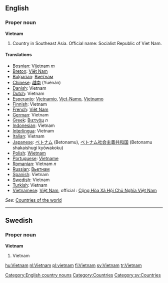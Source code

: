 ==English==
===Proper noun===
'''Vietnam'''
# Country in Southeast Asia. Official name: Socialist Republic of Viet Nam.
====Translations====
*[[Bosnian]]: Vijetnam ''m''
*[[Breton]]: [[Viêt Nam]]
*[[Bulgarian]]: [[Виетнам]]
*[[Chinese]]: [[越南]] (Yuènán)
*[[Danish]]: Vietnam
*[[Dutch]]: Vietnam
*[[Esperanto]]: [[Vjetnamio]], [[Vjet-Namo]], [[Vjetnamo]]
*[[Finnish]]: Vietnam
*[[French]]: [[Viêt Nam]]
*[[German]]: Vietnam
*[[Greek]]: [[Βιετνάμ]] ''n''
*[[Indonesian]]: Vietnam
*[[Interlingua]]: Vietnam
*[[Italian]]: Vietnam
*[[Japanese]]: [[ベトナム]] (Betonamu), [[ベトナム]][[社会主義]][[共和国]] (Betonamu shakaishugi kyōwakoku)
*[[Polish]]: [[Wietnam]]
*[[Portuguese]]: [[Vietname]]
*[[Romanian]]: Vietnam ''n''
*[[Russian]]: [[Вьетнам]]
*[[Spanish]]: Vietnam
*[[Swedish]]: Vietnam
*[[Turkish]]: Vietnam
*[[Vietnamese]]: [[Việt Nam]], official : [[w:vi:Việt Nam|Cộng Hòa Xã Hội Chủ Nghĩa Việt Nam]]
''See'': [[Countries of the world]]

----

==Swedish==
===Proper noun===
'''Vietnam'''

#Vietnam

[[Category:English country nouns]]
[[Category:Countries]]
[[Category:sv:Countries]]

[[hu:Vietnam]]
[[nl:Vietnam]]
[[pl:vietnam]]
[[fi:Vietnam]]
[[sv:Vietnam]]
[[tr:Vietnam]]